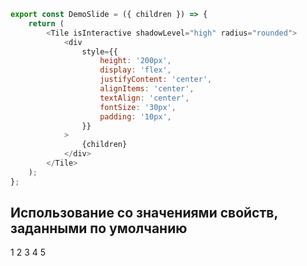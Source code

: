 
```javascript collapse=Код DemoSlide
export const DemoSlide = ({ children }) => {
    return (
        <Tile isInteractive shadowLevel="high" radius="rounded">
            <div
                style={{
                    height: '200px',
                    display: 'flex',
                    justifyContent: 'center',
                    alignItems: 'center',
                    textAlign: 'center',
                    fontSize: '30px',
                    padding: '10px',
                }}
            >
                {children}
            </div>
        </Tile>
    );
};
```

## Использование со значениями свойств, заданными по умолчанию

<Playground>
    <CarouselBox>
        <DemoSlide>1</DemoSlide>
        <DemoSlide>2</DemoSlide>
        <DemoSlide>3</DemoSlide>
        <DemoSlide>4</DemoSlide>
        <DemoSlide>5</DemoSlide>
    </CarouselBox>
</Playground>
